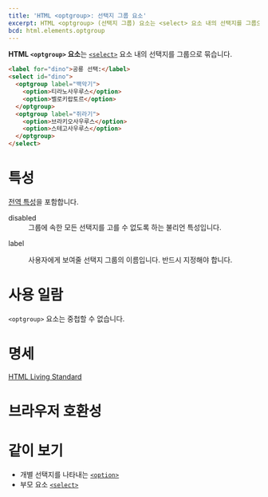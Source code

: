 ```yaml
---
title: 'HTML <optgroup>: 선택지 그룹 요소'
excerpt: HTML <optgroup> (선택지 그룹) 요소는 <select> 요소 내의 선택지를 그룹으로 묶습니다.
bcd: html.elements.optgroup
---
```


**HTML `<optgroup>` 요소**는 [`<select>`](https://developer.mozilla.org/en-US/docs/Web/HTML/Element/select) 요소 내의 선택지를 그룹으로 묶습니다.

<HTMLDemo height={40}>

```html
<label for="dino">공룡 선택:</label>
<select id="dino">
  <optgroup label="백악기">
    <option>티라노사우루스</option>
    <option>벨로키랍토르</option>
  </optgroup>
  <optgroup label="쥐라기">
    <option>브라키오사우루스</option>
    <option>스테고사우루스</option>
  </optgroup>
</select>
```

</HTMLDemo>

# 특성

[전역 특성](/docs/Web/HTML/Global_attributes)을 포함합니다.

<dl>
<Term>disabled</Term>
<dd>그룹에 속한 모든 선택지를 고를 수 없도록 하는 불리언 특성입니다.</dd>

<Term>label</Term>
<dd>사용자에게 보여줄 선택지 그룹의 이름입니다. 반드시 지정해야 합니다.</dd>
</dl>

# 사용 일람

`<optgroup>` 요소는 중첩할 수 없습니다.

# 명세

[HTML Living Standard](https://html.spec.whatwg.org/multipage/form-elements.html#the-optgroup-element)

# 브라우저 호환성

<BrowserCompat data={bcd} />

# 같이 보기

- 개별 선택지를 나타내는 [`<option>`](./option)
- 부모 요소 [`<select>`](https://developer.mozilla.org/en-US/docs/Web/HTML/Element/select)
